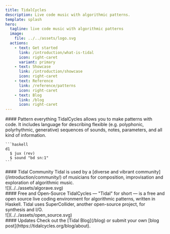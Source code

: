 ```yaml
---
title: TidalCycles
description: Live code music with algorithmic patterns.
template: splash
hero:
  tagline: live code music with algorithmic patterns
  image:
    file: ../../assets/logo.svg
  actions:
    - text: Get started
      link: /introduction/what-is-tidal
      icon: right-caret
      variant: primary
    - text: Showcase
      link: /introduction/showcase
      icon: right-caret
    - text: Reference
      link: /reference/patterns
      icon: right-caret
    - text: Blog
      link: /blog
      icon: right-caret
---
```


<div class="bento">
  <div class="col-span-1 md:col-span-2" style="margin-top: 0">
    #### Pattern everything
    TidalCycles allows you to make patterns with code. It includes language for describing flexible (e.g. polyphonic, polyrhythmic, generative) sequences of sounds, notes, parameters, and all kind of information.

    ```haskell
    d1
      $ jux (rev)
      $ sound "bd sn:1"
    ```
  </div>
  <div class="col-span-1 md:col-span-3 grid grid-cols-2 gap-4" style="margin-top: 0">
    <div>
      #### Tidal Community
      Tidal is used by a [diverse and vibrant community](/introduction/community/) of musicians for composition, improvisation and exploration of algorithmic music.
    </div>
    ![](../../assets/algorave.svg)
  </div>
  <div class="col-span-1 md:col-span-3 grid grid-cols-2 gap-4" style="margin-top: 0">
    <div>
      #### Free and Open-Source
      TidalCycles — "Tidal" for short — is a free and open source live coding environment for algorithmic patterns, written in Haskell. Tidal uses SuperCollider, another open-source project, for synthesis and I/O.
    </div>
    ![](../../assets/open_source.svg)
  </div>
  <div class="col-span-1 md:col-span-2" style="margin-top: 0">
    #### Updates
    Check out the [Tidal Blog](/blog) or submit your own [blog post](https://tidalcycles.org/blog/about).
  </div>
</div>
